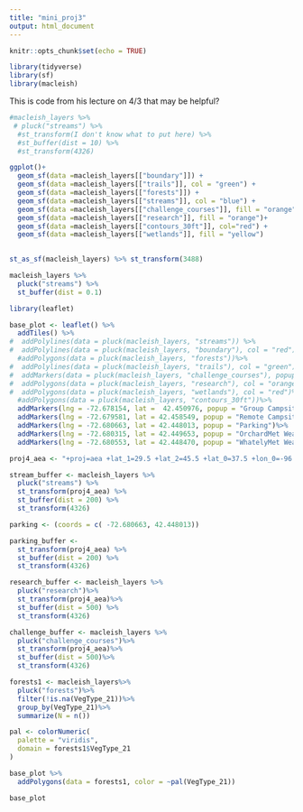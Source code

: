 ```yaml
---
title: "mini_proj3"
output: html_document
---
```


```r
knitr::opts_chunk$set(echo = TRUE)
```

```r
library(tidyverse)
library(sf)
library(macleish)

```

This is code from his lecture on 4/3 that may be helpful?
```r


#macleish_layers %>%
 # pluck("streams") %>%
  #st_transform(I don't know what to put here) %>%
  #st_buffer(dist = 10) %>%
  #st_transform(4326)
```

```r
ggplot()+
  geom_sf(data =macleish_layers[["boundary"]]) +
  geom_sf(data =macleish_layers[["trails"]], col = "green") +
  geom_sf(data =macleish_layers[["forests"]]) +
  geom_sf(data =macleish_layers[["streams"]], col = "blue") + 
  geom_sf(data =macleish_layers[["challenge_courses"]], fill = "orange") + 
  geom_sf(data =macleish_layers[["research"]], fill = "orange")+
  geom_sf(data =macleish_layers[["contours_30ft"]], col="red") + 
  geom_sf(data =macleish_layers[["wetlands"]], fill = "yellow") 
  
```


```r


st_as_sf(macleish_layers) %>% st_transform(3488)

macleish_layers %>%
  pluck("streams") %>%
  st_buffer(dist = 0.1)
```


```r
library(leaflet)

base_plot <- leaflet() %>%
  addTiles() %>%
#  addPolylines(data = pluck(macleish_layers, "streams")) %>%
#  addPolylines(data = pluck(macleish_layers, "boundary"), col = "red")%>%
  #addPolygons(data = pluck(macleish_layers, "forests"))%>%
#  addPolylines(data = pluck(macleish_layers, "trails"), col = "green")%>%
#  addMarkers(data = pluck(macleish_layers, "challenge_courses"), popup = ~cmt)%>%
#  addPolygons(data = pluck(macleish_layers, "research"), col = "orange")%>%
#  addPolygons(data = pluck(macleish_layers, "wetlands"), col = "red")%>%
  #addPolygons(data = pluck(macleish_layers, "contours_30ft"))%>%
  addMarkers(lng = -72.678154, lat =  42.450976, popup = "Group Campsite") %>%
  addMarkers(lng = -72.679581, lat = 42.458549, popup = "Remote Campsite") %>%
  addMarkers(lng = -72.680663, lat = 42.448013, popup = "Parking")%>%
  addMarkers(lng = -72.680315, lat = 42.449653, popup = "OrchardMet Weather Station")%>%
  addMarkers(lng = -72.680553, lat = 42.448470, popup = "WhatelyMet Weather Station")

```

```r
proj4_aea <- "+proj=aea +lat_1=29.5 +lat_2=45.5 +lat_0=37.5 +lon_0=-96 +x_0=0 +y_0=0 +ellps=GRS80 +datum=NAD83 +units=m +no_defs"


```

```r
stream_buffer <- macleish_layers %>%
  pluck("streams") %>%
  st_transform(proj4_aea) %>%
  st_buffer(dist = 200) %>%
  st_transform(4326)

```




```r
parking <- (coords = c( -72.680663, 42.448013))

```


```r
parking_buffer <- 
  st_transform(proj4_aea) %>%
  st_buffer(dist = 200) %>%
  st_transform(4326)
```

```r
research_buffer <- macleish_layers %>%
  pluck("research")%>%
  st_transform(proj4_aea)%>%
  st_buffer(dist = 500) %>%
  st_transform(4326)
```

```r
challenge_buffer <- macleish_layers %>% 
  pluck("challenge_courses")%>%
  st_transform(proj4_aea)%>%
  st_buffer(dist = 500)%>%
  st_transform(4326)
```

```r
forests1 <- macleish_layers%>%
  pluck("forests")%>%
  filter(!is.na(VegType_21))%>%
  group_by(VegType_21)%>%
  summarize(N = n())

```

```r
pal <- colorNumeric(
  palette = "viridis", 
  domain = forests1$VegType_21
)
```

```r
base_plot %>%
  addPolygons(data = forests1, color = ~pal(VegType_21))
```


```r
base_plot

```
